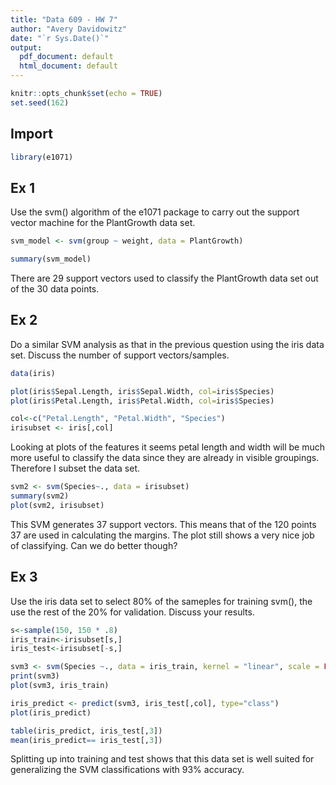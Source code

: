 ```yaml
---
title: "Data 609 - HW 7"
author: "Avery Davidowitz"
date: "`r Sys.Date()`"
output:
  pdf_document: default
  html_document: default
---
```


```r
knitr::opts_chunk$set(echo = TRUE)
set.seed(162)
```
## Import
```r
library(e1071)
```

## Ex 1
Use the svm() algorithm of the e1071 package to carry out the support vector machine for the PlantGrowth data set.

```r
svm_model <- svm(group ~ weight, data = PlantGrowth)

summary(svm_model)
```
There are 29 support vectors used to classify the PlantGrowth data set out of the 30 data points.

## Ex 2
Do a similar SVM analysis as that in the previous question using the iris data set. Discuss the number of support vectors/samples.

```r
data(iris)

plot(iris$Sepal.Length, iris$Sepal.Width, col=iris$Species)
plot(iris$Petal.Length, iris$Petal.Width, col=iris$Species)

col<-c("Petal.Length", "Petal.Width", "Species")
irisubset <- iris[,col]
```
Looking at plots of the features it seems petal length and width will be much more useful to classify the data since they are already in visible groupings. Therefore I subset the data set.
```r
svm2 <- svm(Species~., data = irisubset)
summary(svm2)
plot(svm2, irisubset)
```
This SVM generates 37 support vectors. This means that of the 120 points 37 are used in calculating the margins. The plot still shows a very nice job of classifying. Can we do better though?

## Ex 3
Use the iris data set to select 80% of the sameples for training svm(), the use the rest of the 20% for validation. Discuss your results.

```r

s<-sample(150, 150 * .8)
iris_train<-irisubset[s,]
iris_test<-irisubset[-s,]

svm3 <- svm(Species ~., data = iris_train, kernel = "linear", scale = FALSE)
print(svm3)
plot(svm3, iris_train)

iris_predict <- predict(svm3, iris_test[,col], type="class")
plot(iris_predict)

table(iris_predict, iris_test[,3])
mean(iris_predict== iris_test[,3])
```

Splitting up into training and test shows that this data set is well suited for generalizing the SVM classifications with 93% accuracy.